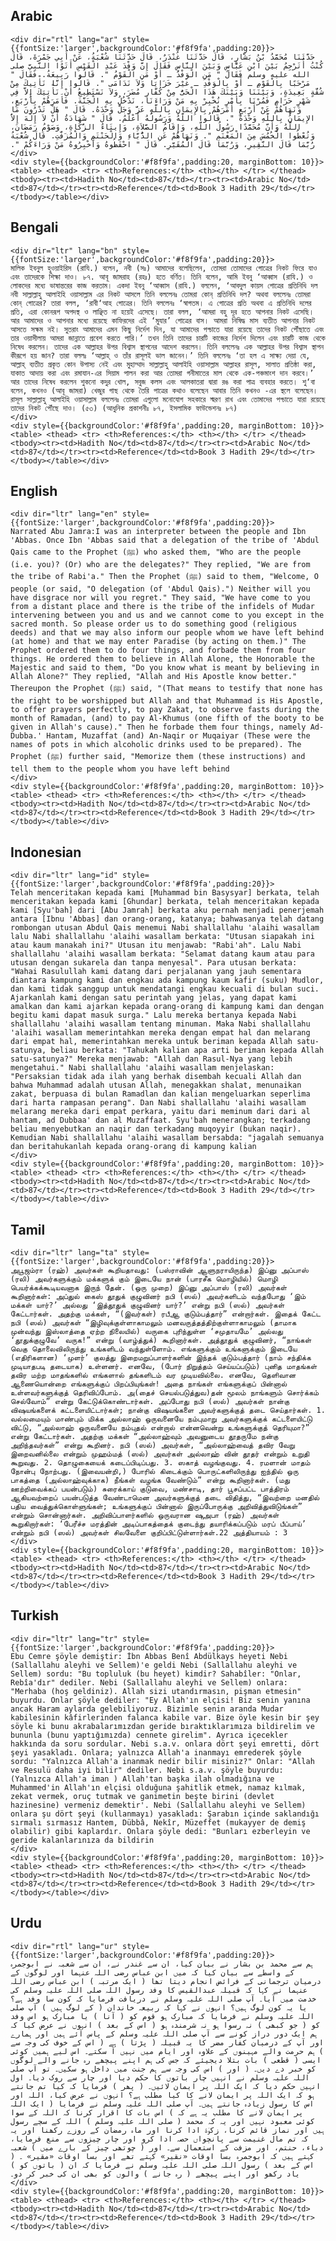 ## Arabic


    <div dir="rtl" lang="ar" style={{fontSize:'larger',backgroundColor:'#f8f9fa',padding:20}}>
    حَدَّثَنَا مُحَمَّدُ بْنُ بَشَّارٍ، قَالَ حَدَّثَنَا غُنْدَرٌ، قَالَ حَدَّثَنَا شُعْبَةُ، عَنْ أَبِي جَمْرَةَ، قَالَ كُنْتُ أُتَرْجِمُ بَيْنَ ابْنِ عَبَّاسٍ وَبَيْنَ النَّاسِ فَقَالَ إِنَّ وَفْدَ عَبْدِ الْقَيْسِ أَتَوُا النَّبِيَّ صلى الله عليه وسلم فَقَالَ ‏"‏ مَنِ الْوَفْدُ ـ أَوْ مَنِ الْقَوْمُ ‏"‏‏.‏ قَالُوا رَبِيعَةُ‏.‏ فَقَالَ ‏"‏ مَرْحَبًا بِالْقَوْمِ ـ أَوْ بِالْوَفْدِ ـ غَيْرَ خَزَايَا وَلاَ نَدَامَى ‏"‏‏.‏ قَالُوا إِنَّا نَأْتِيكَ مِنْ شُقَّةٍ بَعِيدَةٍ، وَبَيْنَنَا وَبَيْنَكَ هَذَا الْحَىُّ مِنْ كُفَّارِ مُضَرَ، وَلاَ نَسْتَطِيعُ أَنْ نَأْتِيَكَ إِلاَّ فِي شَهْرٍ حَرَامٍ فَمُرْنَا بِأَمْرٍ نُخْبِرْ بِهِ مَنْ وَرَاءَنَا، نَدْخُلُ بِهِ الْجَنَّةَ‏.‏ فَأَمَرَهُمْ بِأَرْبَعٍ، وَنَهَاهُمْ عَنْ أَرْبَعٍ أَمَرَهُمْ بِالإِيمَانِ بِاللَّهِ عَزَّ وَجَلَّ وَحْدَهُ‏.‏ قَالَ ‏"‏ هَلْ تَدْرُونَ مَا الإِيمَانُ بِاللَّهِ وَحْدَهُ ‏"‏‏.‏ قَالُوا اللَّهُ وَرَسُولُهُ أَعْلَمُ‏.‏ قَالَ ‏"‏ شَهَادَةُ أَنْ لاَ إِلَهَ إِلاَّ اللَّهُ وَأَنَّ مُحَمَّدًا رَسُولُ اللَّهِ، وَإِقَامُ الصَّلاَةِ، وَإِيتَاءُ الزَّكَاةِ، وَصَوْمُ رَمَضَانَ، وَتُعْطُوا الْخُمُسَ مِنَ الْمَغْنَمِ ‏"‏‏.‏ وَنَهَاهُمْ عَنِ الدُّبَّاءِ وَالْحَنْتَمِ وَالْمُزَفَّتِ‏.‏ قَالَ شُعْبَةُ رُبَّمَا قَالَ النَّقِيرِ، وَرُبَّمَا قَالَ الْمُقَيَّرِ‏.‏ قَالَ ‏"‏ احْفَظُوهُ وَأَخْبِرُوهُ مَنْ وَرَاءَكُمْ ‏"‏‏.‏
    </div>
    <div style={{backgroundColor:'#f8f9fa',padding:20, marginBottom: 10}}><table> <thead> <tr> <th>References:</th> <th></th> </tr> </thead> <tbody><tr><td>Hadith No</td><td>87</td></tr><tr><td>Arabic No</td><td>87</td></tr><tr><td>Reference</td><td>Book 3 Hadith 29</td></tr></tbody></table></div>

## Bengali


    <div dir="ltr" lang="bn" style={{fontSize:'larger',backgroundColor:'#f8f9fa',padding:20}}>
    মালিক ইবনুল হুওয়াইরিস (রাযি.) বলেন, নবী (সঃ) আমাদের বলেছিলেন, তোমরা তোমাদের গোত্রের নিকট ফিরে যাও এবং তাদেরকে শিক্ষা দাও। ৮৭. আবূ জামরাহ (রহঃ) হতে বর্ণিত। তিনি বলেন, আমি ইবনু ‘আব্বাস (রাযি.) ও লোকদের মধ্যে ভাষান্তরের কাজ করতাম। একদা ইবনু ‘আব্বাস (রাযি.) বললেন, ‘আবদুল কায়স গোত্রের প্রতিনিধি দল নবী সাল্লাল্লাহু আলাইহি ওয়াসাল্লাম এর নিকট আসলে তিনি বললেনঃ তোমরা কোন্ প্রতিনিধি দল? অথবা বললেনঃ তোমরা কোন্ গোত্রের? তারা বলল, ‘রাবী‘আহ গোত্রের। তিনি বললেনঃ ‘স্বাগতম। এ গোত্রের প্রতি অথবা এ প্রতিনিধি দলের প্রতি, এরা কোনরূপ অপদস্থ ও লাঞ্ছিত না হয়েই এসেছে। তারা বলল, ‘আমরা বহু দূর হতে আপনার নিকট এসেছি। আর আমাদের ও আপনার মধ্যে রয়েছে কাফিরদের এই ‘মুযার’ গোত্রের বাস। আমরা নিষিদ্ধ মাস ব্যতীত আপনার নিকট আসতে সক্ষম নই। সুতরাং আমাদের এমন কিছু নির্দেশ দিন, যা আমাদের পশ্চাতে যারা রয়েছে তাদের নিকট পৌঁছাতে এবং তার ওয়াসীলায় আমরা জান্নাতে প্রবেশ করতে পারি।’ তখন তিনি তাদের চারটি কাজের নির্দেশ দিলেন এবং চারটি কাজ থেকে নিষেধ করলেন। তাদের এক আল্লাহর উপর বিশ্বাস স্থাপনের আদেশ করলেন। তিনি বললেনঃ এক আল্লাহর উপর বিশ্বাস স্থাপন কীরূপে হয় জান? তারা বললঃ ‘আল্লাহ্ ও তাঁর রাসূলই ভাল জানেন।’ তিনি বললেনঃ ‘তা হল এ সাক্ষ্য দেয়া যে, আল্লাহ্ ব্যতীত প্রকৃত কোন উপাস্য নেই এবং মুহাম্মাদ সাল্লাল্লাহু আলাইহি ওয়াসাল্লাম আল্লাহর রাসূল, সালাত প্রতিষ্ঠা করা, যাকাত আদায় করা এবং রমাযান-এর সিয়াম পালন করা আর তোমরা গনীমাতের মাল থেকে এক-পঞ্চমাংশ দান করবে।’ আর তাদের নিষেধ করলেন শুকনো কদুর খোল, সবুজ কলস এবং আলকাতরা দ্বারা রঙ করা পাত্র ব্যবহার করতে। শু‘বা বলেন, কখনও (আবূ জামরা) খেজুর গাছ থেকে তৈরি পাত্রের কথাও বলেছেন আবার তিনি কখনও -এর স্থলে বলেছেন। রাসূল সাল্লাল্লাহু আলাইহি ওয়াসাল্লাম বললেনঃ তোমরা এগুলো মনোযোগ সহকারে স্মরণ রাখ এবং তোমাদের পশ্চাতে যারা রয়েছে তাদের নিকট পৌঁছে দাও। (৫৩) (আধুনিক প্রকাশনীঃ ৮৭, ইসলামিক ফাউন্ডেশনঃ ৮৭)
    </div>
    <div style={{backgroundColor:'#f8f9fa',padding:20, marginBottom: 10}}><table> <thead> <tr> <th>References:</th> <th></th> </tr> </thead> <tbody><tr><td>Hadith No</td><td>87</td></tr><tr><td>Arabic No</td><td>87</td></tr><tr><td>Reference</td><td>Book 3 Hadith 29</td></tr></tbody></table></div>

## English


    <div dir="ltr" lang="en" style={{fontSize:'larger',backgroundColor:'#f8f9fa',padding:20}}>
    Narrated Abu Jamra:I was an interpreter between the people and Ibn 'Abbas. Once Ibn 'Abbas said that a delegation of the tribe of 'Abdul Qais came to the Prophet (ﷺ) who asked them, "Who are the people (i.e. you)? (Or) who are the delegates?" They replied, "We are from the tribe of Rabi'a." Then the Prophet (ﷺ) said to them, "Welcome, O people (or said, "O delegation (of 'Abdul Qais).") Neither will you have disgrace nor will you regret." They said, "We have come to you from a distant place and there is the tribe of the infidels of Mudar intervening between you and us and we cannot come to you except in the sacred month. So please order us to do something good (religious deeds) and that we may also inform our people whom we have left behind (at home) and that we may enter Paradise (by acting on them.)" The Prophet ordered them to do four things, and forbade them from four things. He ordered them to believe in Allah Alone, the Honorable the Majestic and said to them, "Do you know what is meant by believing in Allah Alone?" They replied, "Allah and His Apostle know better." Thereupon the Prophet (ﷺ) said, "(That means to testify that none has the right to be worshipped but Allah and that Muhammad is His Apostle, to offer prayers perfectly, to pay Zakat, to observe fasts during the month of Ramadan, (and) to pay Al-Khumus (one fifth of the booty to be given in Allah's cause)." Then he forbade them four things, namely Ad-Dubba.' Hantam, Muzaffat (and) An-Naqir or Muqaiyar (These were the names of pots in which alcoholic drinks used to be prepared). The Prophet (ﷺ) further said, "Memorize them (these instructions) and tell them to the people whom you have left behind
    </div>
    <div style={{backgroundColor:'#f8f9fa',padding:20, marginBottom: 10}}><table> <thead> <tr> <th>References:</th> <th></th> </tr> </thead> <tbody><tr><td>Hadith No</td><td>87</td></tr><tr><td>Arabic No</td><td>87</td></tr><tr><td>Reference</td><td>Book 3 Hadith 29</td></tr></tbody></table></div>

## Indonesian


    <div dir="ltr" lang="id" style={{fontSize:'larger',backgroundColor:'#f8f9fa',padding:20}}>
    Telah menceritakan kepada kami [Muhammad bin Basysyar] berkata, telah menceritakan kepada kami [Ghundar] berkata, telah menceritakan kepada kami [Syu'bah] dari [Abu Jamrah] berkata aku pernah menjadi penerjemah antara [Ibnu 'Abbas] dan orang-orang, katanya; bahwasanya telah datang rombongan utusan Abdul Qais menemui Nabi shallallahu 'alaihi wasallam lalu Nabi shallallahu 'alaihi wasallam berkata: "Utusan siapakah ini atau kaum manakah ini?" Utusan itu menjawab: "Rabi'ah". Lalu Nabi shallallahu 'alaihi wasallam berkata: "Selamat datang kaum atau para utusan dengan sukarela dan tanpa menyesal". Para utusan berkata: "Wahai Rasulullah kami datang dari perjalanan yang jauh sementara diantara kampung kami dan engkau ada kampung kaum kafir (suku) Mudlor, dan kami tidak sanggup untuk mendatangi engkau kecuali di bulan suci. Ajarkanlah kami dengan satu perintah yang jelas, yang dapat kami amalkan dan kami ajarkan kepada orang-orang di kampung kami dan dengan begitu kami dapat masuk surga." Lalu mereka bertanya kepada Nabi shallallahu 'alaihi wasallam tentang minuman. Maka Nabi shallallahu 'alaihi wasallam memerintahkan mereka dengan empat hal dan melarang dari empat hal, memerintahkan mereka untuk beriman kepada Allah satu-satunya, beliau berkata: "Tahukah kalian apa arti beriman kepada Allah satu-satunya?" Mereka menjawab: "Allah dan Rasul-Nya yang lebih mengetahui." Nabi shallallahu 'alaihi wasallam menjelaskan: "Persaksian tidak ada ilah yang berhak disembah kecuali Allah dan bahwa Muhammad adalah utusan Allah, menegakkan shalat, menunaikan zakat, berpuasa di bulan Ramadlan dan kalian mengeluarkan seperlima dari harta rampasan perang". Dan Nabi shallallahu 'alaihi wasallam melarang mereka dari empat perkara, yaitu dari meminum dari dari al hantam, ad Dubbaa' dan al Muzaffaat. Syu'bah menerangkan; terkadang beliau menyebutkan an naqir dan terkadang muqoyyir (bukan naqir). Kemudian Nabi shallallahu 'alaihi wasallam bersabda: "jagalah semuanya dan beritahukanlah kepada orang-orang di kampung kalian
    </div>
    <div style={{backgroundColor:'#f8f9fa',padding:20, marginBottom: 10}}><table> <thead> <tr> <th>References:</th> <th></th> </tr> </thead> <tbody><tr><td>Hadith No</td><td>87</td></tr><tr><td>Arabic No</td><td>87</td></tr><tr><td>Reference</td><td>Book 3 Hadith 29</td></tr></tbody></table></div>

## Tamil


    <div dir="ltr" lang="ta" style={{fontSize:'larger',backgroundColor:'#f8f9fa',padding:20}}>
    அபூஜம்ரா (ரஹ்) அவர்கள் கூறியதாவது: (பஸ்ராவின் ஆளுநராயிருந்த) இப்னு அப்பாஸ் (ரலி) அவர்களுக்கும் மக்களுக் கும் இடையே நான் (பாரசீக மொழியில்) மொழி பெயர்க்கக்கூடியவனாக இருந் தேன். (ஒரு முறை) இப்னு அப்பாஸ் (ரலி) அவர்கள் கூறினார்கள்: அப்துல் கைஸ் தூதுக் குழுவினர் நபி (ஸல்) அவர்களிடம் வந்தபோது ‘இம் மக்கள் யார்?’ அல்லது ‘இத்தூதுக் குழுவினர் யார்?’ என்று நபி (ஸல்) அவர்கள் கேட்டார்கள். அதற்கு மக்கள், “(இவர்கள்) ரபீஆ குடும்பத்தார்” என்றார்கள். இதைக் கேட்ட நபி (ஸல்) அவர்கள் “இழிவுக்குள்ளாகாமலும் மனவருத்தத்திற்குள்ளாகாமலும் (தாமாக முன்வந்து இஸ்லாத்தை ஏற்ற நிலையில்) வருகை புரிந்துள்ள ‘சமுதாயமே’ அல்லது ‘தூதுக்குழுவே’ வருக!” என்று (வாழ்த்துக்) கூறினார்கள். அத்தூதுக் குழுவினர், “நாங்கள் வெகு தொலைவிலிருந்து உங்களிடம் வந்துள்ளோம். எங்களுக்கும் உங்களுக்கும் இடையே (எதிரிகளான) ‘முளர்’ குலத்து இறைமறுப்பாளர்களின் இந்தக் குடும்பத்தார் (நாம் சந்திக்க முடியாதபடி தடையாக) உள்ளனர். எனவே, (போர் நிறுத்தம் செய்யப்படும்) புனித மாதங்கள் தவிர மற்ற மாதங்களில் எங்களால் தங்களிடம் வர முடியவில்லை. எனவே, தெளிவான ஆணையொன்றை எங்களுக்குப் பிறப்பியுங்கள்! அதை நாங்கள் எங்களுக்குப் பின்னால் உள்ளவர்களுக்குத் தெரிவிப்போம். அ(தைச் செயல்படுத்துவ)தன் மூலம் நாங்களும் சொர்க்கம் செல்வோம்” என்று கேட்டுக்கொண்டார்கள். அப்போது நபி (ஸல்) அவர்கள் நான்கு விஷயங்களைக் கட்டளையிட்டார்கள்; நான்கு விஷயங்களை அவர்களுக்குத் தடை செய்தார்கள். 1. வல்லமையும் மாண்பும் மிக்க அல்லாஹ் ஒருவனையே நம்புமாறு அவர்களுக்குக் கட்டளையிட்டு விட்டு, “அல்லாஹ் ஒருவனையே நம்புதல் என்றால் என்னவென்று உங்களுக்குத் தெரியுமா?” என்று கேட்டார்கள். அதற்கு மக்கள் “அல்லாஹ்வும் அவனுடைய தூதருமே நன்கு அறிந்தவர்கள்” என்று கூறினர். நபி (ஸல்) அவர்கள், “அல்லாஹ்வைத் தவிர வேறு இறைவனில்லை என்றும் முஹம்மத் (ஸல்) அவர்கள் அல்லாஹ் வின் தூதர் என்றும் உறுதி கூறுவது. 2. தொழுகையைக் கடைப்பிடிப்பது. 3. ஸகாத் வழங்குவது. 4. ரமளான் மாதம் நோன்பு நோற்பது. (இவையன்றி,) போரில் கிடைக்கும் பொருட்களிலிருந்து ஐந்தில் ஒரு பாகத்தை (அல்லாஹ்வுக்காக) நீங்கள் வழங்க வேண்டும்” என்று கூறினார்கள். (மது ஊற்றிவைக்கப் பயன்படும்) சுரைக்காய் குடுவை, மண்சாடி, தார் பூசப்பட்ட பாத்திரம் ஆகியவற்றைப் பயன்படுத்த வேண்டாமென அவர்களுக்குத் தடை விதித்து, “இவற்றை மனதில் பதிய வைத்துக்கொள்ளுங்கள்; உங்களுக்குப் பின்னால் இருப்போருக்கு அறிவித்துவிடுங்கள்” என்றும் சொன்னார்கள். அறிவிப்பாளர்களில் ஒருவரான ஷுஅபா (ரஹ்) அவர்கள் கூறுகிறார்கள்: ‘பேரீச்ச மரத்தின் அடிப்பாகத்தைக் குடைந்து தயாரிக்கப்படும் மரப் பீப்பாய்’ என்றும் நபி (ஸல்) அவர்கள் சிலவேளை குறிப்பிட்டுள்ளார்கள்.22 அத்தியாயம் : 3
    </div>
    <div style={{backgroundColor:'#f8f9fa',padding:20, marginBottom: 10}}><table> <thead> <tr> <th>References:</th> <th></th> </tr> </thead> <tbody><tr><td>Hadith No</td><td>87</td></tr><tr><td>Arabic No</td><td>87</td></tr><tr><td>Reference</td><td>Book 3 Hadith 29</td></tr></tbody></table></div>

## Turkish


    <div dir="ltr" lang="tr" style={{fontSize:'larger',backgroundColor:'#f8f9fa',padding:20}}>
    Ebu Cemre şöyle demiştir: İbn Abbas Benî Abdülkays heyeti Nebi (Sallallahu aleyhi ve Sellem)'e geldi Nebi (Sallallahu aleyhi ve Sellem) sordu: "Bu topluluk (bu heyet) kimdir? Sahabîler: "Onlar, Rebîa'dır" dediler. Nebi (Sallallahu aleyhi ve Sellem) onlara: "Merhaba (hoş geldiniz). Allah sizi utandırmasın, pişman etmesin" buyurdu. Onlar şöyle dediler: "Ey Allah'ın elçisi! Biz senin yanına ancak Haram aylarda gelebiliyoruz. Bizimle senin aranda Mudar kabilesinin kâfirlerinden falanca kabile var. Bize öyle kesin bir şey söyle ki bunu akrabalarımızdan geride bıraktıklarımıza bildirelim ve bununla (bunu yaptığımızda) cennete girelim". Ayrıca içecekler hakkında da soru sordular. Nebi s.a.v. onlara dört şeyi emretti, dört şeyi yasakladı. Onlara; yalnızca Allah'a inanmayı emrederek şöyle sordu: "Yalnızca Allah'a inanmak nedir bilir misiniz?" Onlar: "Allah ve Resulü daha iyi bilir" dediler. Nebi s.a.v. şöyle buyurdu: (Yalnızca Allah'a iman ) Allah'tan başka ilah olmadığına ve Muhammed'in Allah'ın elçisi olduğuna şahitlik etmek, namaz kılmak, zekat vermek, oruç tutmak ve ganimetin beşte birini (devlet hazinesine) vermeniz demektir'. Nebi (Sallallahu aleyhi ve Sellem) onlara şu dört şeyi (kullanmayı) yasakladı: Şarabın içinde saklandığı sırmalı sırmasız Hantem, Dübbâ, Nekîr, Müzeffet (mukayyer de demiş olabilir) gibi kaplardır. Onlara şöyle dedi: "Bunları ezberleyin ve geride kalanlarınıza da bildirin
    </div>
    <div style={{backgroundColor:'#f8f9fa',padding:20, marginBottom: 10}}><table> <thead> <tr> <th>References:</th> <th></th> </tr> </thead> <tbody><tr><td>Hadith No</td><td>87</td></tr><tr><td>Arabic No</td><td>87</td></tr><tr><td>Reference</td><td>Book 3 Hadith 29</td></tr></tbody></table></div>

## Urdu


    <div dir="rtl" lang="ur" style={{fontSize:'larger',backgroundColor:'#f8f9fa',padding:20}}>
    ہم سے محمد بن بشار نے بیان کیا، ان سے غندر نے، ان سے شعبہ نے ابوجمرہ کے واسطے سے بیان کیا کہ میں ابن عباس رضی اللہ عنہما اور لوگوں کے درمیان ترجمانی کے فرائض انجام دیتا تھا ( ایک مرتبہ ) ابن عباس رضی اللہ عنہما نے کہا کہ قبیلہ عبدالقیس کا وفد رسول اللہ صلی اللہ علیہ وسلم کی خدمت میں آیا۔ آپ صلی اللہ علیہ وسلم نے دریافت فرمایا کہ کون سا وفد ہے؟ یا یہ کون لوگ ہیں؟ انہوں نے کہا کہ ربیعہ خاندان ( کے لوگ ہیں ) آپ صلی اللہ علیہ وسلم نے فرمایا کہ مبارک ہو قوم کو ( آنا ) یا مبارک ہو اس وفد کو ( جو کبھی ) نہ رسوا ہو نہ شرمندہ ہو ( اس کے بعد ) انہوں نے عرض کیا کہ ہم ایک دور دراز کونے سے آپ صلی اللہ علیہ وسلم کے پاس آئے ہیں اور ہمارے اور آپ کے درمیان کفار مضر کا یہ قبیلہ ( پڑتا ) ہے ( اس کے خوف کی وجہ سے ) ہم حرمت والے مہینوں کے علاوہ اور ایام میں نہیں آ سکتے۔ اس لیے ہمیں کوئی ایسی ( قطعی ) بات بتلا دیجیئے کہ جس کی ہم اپنے پیچھے رہ جانے والے لوگوں کو خبر دے دیں۔ ( اور ) اس کی وجہ سے ہم جنت میں داخل ہو سکیں۔ تو آپ صلی اللہ علیہ وسلم نے انہیں چار باتوں کا حکم دیا اور چار سے روک دیا۔ اول انہیں حکم دیا کہ ایک اللہ پر ایمان لائیں۔ ( پھر ) فرمایا کہ کیا تم جانتے ہو کہ ایک اللہ پر ایمان لانے کا کیا مطلب ہے؟ انہوں نے عرض کیا، اللہ اور اس کا رسول زیادہ جانتے ہیں۔ آپ صلی اللہ علیہ وسلم نے فرمایا ( ایک اللہ پر ایمان لانے کا مطلب یہ ہے کہ ) اس بات کا اقرار کرنا کہ اللہ کے سوا کوئی معبود نہیں اور یہ کہ محمد ( صلی اللہ علیہ وسلم ) اللہ کے سچے رسول ہیں اور نماز قائم کرنا، زکوٰۃ ادا کرنا اور ماہ رمضان کے روزے رکھنا اور یہ کہ تم مال غنیمت سے پانچواں حصہ ادا کرو اور چار چیزوں سے منع فرمایا، دباء، حنتم، اور مزفت کے استعمال سے۔ اور ( چوتھی چیز کے بارے میں ) شعبہ کہتے ہیں کہ ابوجمرہ بسا اوقات «نقير» کہتے تھے اور بسا اوقات «مقير‏» ۔ ( اس کے بعد ) رسول اللہ صلی اللہ علیہ وسلم نے فرمایا کہ ان ( باتوں کو ) یاد رکھو اور اپنے پیچھے ( رہ جانے ) والوں کو بھی ان کی خبر کر دو۔
    </div>
    <div style={{backgroundColor:'#f8f9fa',padding:20, marginBottom: 10}}><table> <thead> <tr> <th>References:</th> <th></th> </tr> </thead> <tbody><tr><td>Hadith No</td><td>87</td></tr><tr><td>Arabic No</td><td>87</td></tr><tr><td>Reference</td><td>Book 3 Hadith 29</td></tr></tbody></table></div>